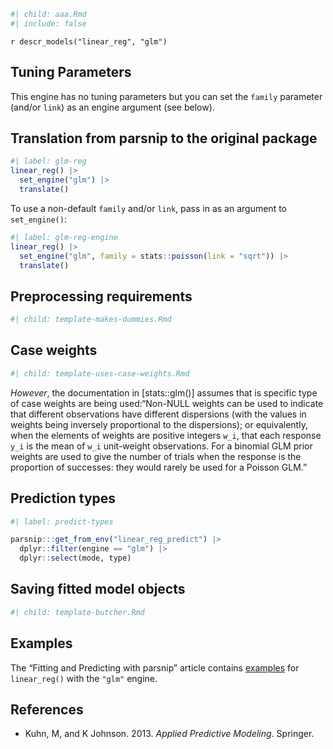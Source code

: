 ```r
#| child: aaa.Rmd
#| include: false
```

`r descr_models("linear_reg", "glm")`

## Tuning Parameters

This engine has no tuning parameters but you can set the `family` parameter (and/or `link`) as an engine argument (see below). 

## Translation from parsnip to the original package

```r
#| label: glm-reg
linear_reg() |> 
  set_engine("glm") |> 
  translate()
```

To use a non-default `family` and/or `link`, pass in as an argument to `set_engine()`:

```r
#| label: glm-reg-engine
linear_reg() |> 
  set_engine("glm", family = stats::poisson(link = "sqrt")) |> 
  translate()
```

## Preprocessing requirements

```r
#| child: template-makes-dummies.Rmd
```

## Case weights

```r
#| child: template-uses-case-weights.Rmd
```

_However_, the documentation in [stats::glm()] assumes that is specific type of case weights are being used:"Non-NULL weights can be used to indicate that different observations have different dispersions (with the values in weights being inversely proportional to the dispersions); or equivalently, when the elements of weights are positive integers `w_i`, that each response `y_i` is the mean of `w_i` unit-weight observations. For a binomial GLM prior weights are used to give the number of trials when the response is the proportion of successes: they would rarely be used for a Poisson GLM."

## Prediction types

```r
#| label: predict-types

parsnip:::get_from_env("linear_reg_predict") |>
  dplyr::filter(engine == "glm") |>
  dplyr::select(mode, type)

```

## Saving fitted model objects

```r
#| child: template-butcher.Rmd
```


## Examples 

The "Fitting and Predicting with parsnip" article contains [examples](https://parsnip.tidymodels.org/articles/articles/Examples.html#linear-reg-glm) for `linear_reg()` with the `"glm"` engine.

## References

 - Kuhn, M, and K Johnson. 2013. _Applied Predictive Modeling_. Springer.
